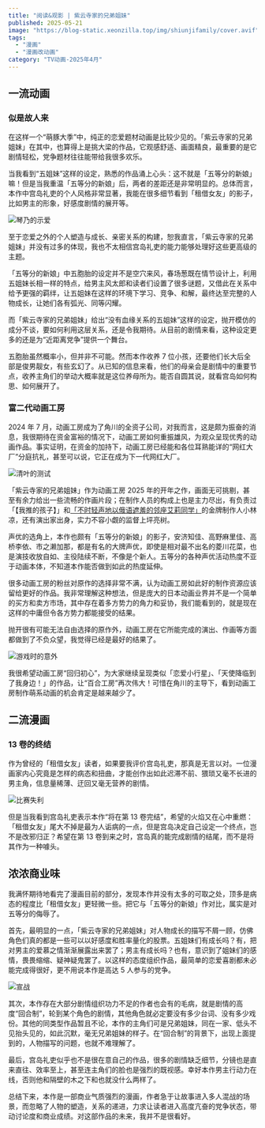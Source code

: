 ```yaml
---
title: "阅读&观影 | 紫云寺家的兄弟姐妹"
published: 2025-05-21
image: "https://blog-static.xeonzilla.top/img/shiunjifamily/cover.avif"
tags: 
  - "漫画"
  - "漫画改动画"
category: "TV动画-2025年4月"
---
```

## 一流动画
### 似是故人来
在这样一个“萌豚大季”中，纯正的恋爱题材动画是比较少见的。「紫云寺家的兄弟姐妹」在其中，也算得上是挑大梁的作品，它观感舒适、画面精良，最重要的是它剧情轻松，党争题材往往能带给我很多欢乐。

当我看到“五姐妹”这样的设定，熟悉的作品涌上心头：这不就是「五等分的新娘」嘛！但是当我重温「五等分的新娘」后，两者的差距还是非常明显的。总体而言，本作中宫岛礼吏的个人风格非常显著，我能在很多细节看到「租借女友」的影子，比如男主的形象，好感度剧情的展开等。

![琴乃的示爱](https://blog-static.xeonzilla.top/img/shiunjifamily/01.avif "琴乃的示爱")

至于恋爱之外的个人塑造与成长、亲密关系的构建，恕我直言，「紫云寺家的兄弟姐妹」并没有过多的体现，我也不太相信宫岛礼吏的能力能够处理好这些更高级的主题。

「五等分的新娘」中五胞胎的设定并不是空穴来风，春场葱既在情节设计上，利用五姐妹长相一样的特点，给男主风太郎和读者们设置了很多谜题，又借此在关系中给予更强的羁绊，让五姐妹在这样的环境下学习、竞争、和解，最终达至完整的人物成长，让她们各有弧光、同等闪耀。

而「紫云寺家的兄弟姐妹」给出“没有血缘关系的五姐妹”这样的设定，抛开模仿的成分不谈，要如何利用这层关系，还是令我期待。从目前的剧情来看，这种设定更多的还是为“近距离党争”提供一个舞台。

五胞胎虽然概率小，但并非不可能。然而本作收养 7 位小孩，还要他们长大后全部是俊男靓女，有些玄幻了。从已知的信息来看，他们的母亲会是剧情中的重要节点，收养主角们的举动大概率就是这位养母所为。能否自圆其说，就看宫岛如何构思、如何展开了。

### 富二代动画工房
2024 年 7 月，动画工房成为了角川的全资子公司，对我而言，这是颇为振奋的消息，我很期待在资金富裕的情况下，动画工房如何重振雄风，为观众呈现优秀的动画作品。事实证明，在资金的加持下，动画工房已经能和各位耳熟能详的“网红大厂”分庭抗礼，甚至可以说，它正在成为下一代网红大厂。

![清叶的测试](https://blog-static.xeonzilla.top/img/shiunjifamily/02.avif "清叶的测试")

「紫云寺家的兄弟姐妹」作为动画工房 2025 年的开年之作，画面无可挑剔，甚至有余力给出一些流畅的作画片段；在制作人员的构成上也是主力尽出，有负责过「【我推的孩子】」和[「不时轻声地以俄语遮羞的邻座艾莉同学」](/posts/roshidere/)的金牌制作人小林凉，还有演出家出身，实力不容小觑的监督上坪亮树。

声优的选角上，本作也颇有「五等分的新娘」的影子，安济知佳、高野麻里佳、高桥李依、市之濑加那，都是有名的大牌声优，即使是相对最不出名的菱川花菜，也是演技收放自如、主役陆续不断，不像是个新人。五等分的各种声优活动热度不亚于动画本体，不知道本作能否做到如此的热度延伸。

很多动画工房的粉丝对原作的选择非常不满，认为动画工房如此好的制作资源应该留给更好的作品。我非常理解这种想法，但是庞大的日本动画业界并不是一个简单的买方和卖方市场，其中存在着多方势力的角力和妥协，我们能看到的，就是现在这样的中庸但令各方势力都能接受的结果。

抛开很有可能无法自由选择的原作外，动画工房在它所能完成的演出、作画等方面都做到了不负众望，我觉得已经是最好的结果了。

![游戏时的意外](https://blog-static.xeonzilla.top/img/shiunjifamily/03.avif "游戏时的意外")

我很希望动画工房“回归初心”，为大家继续呈现类似「恋爱小行星」、「天使降临到了我身边！」的作品，让“百合工房”再次伟大！可惜在角川的主导下，看到动画工房制作萌系动画的机会肯定是越来越少了。

## 二流漫画
### 13 卷的终结
作为曾经的「租借女友」读者，如果要我评价宫岛礼吏，那真是无言以对。一位漫画家内心究竟是怎样的病态和扭曲，才能创作出如此迟滞不前、猥琐又毫不长进的男主角，信息量稀薄、迂回又毫无营养的剧情。

![比赛失利](https://blog-static.xeonzilla.top/img/shiunjifamily/04.avif "比赛失利")

但是当我看到宫岛礼吏表示本作“将在第 13 卷完结”，希望的火焰又在心中重燃：「租借女友」尾大不掉是最为人诟病的一点，但是宫岛决定自己设定一个终点，岂不是改邪归正？希望在第 13 卷到来之时，宫岛真的能完成剧情的结尾，而不是将其作为一种噱头。

## 浓浓商业味
我满怀期待地看完了漫画目前的部分，发现本作并没有太多的可取之处，顶多是病态的程度比「租借女友」更轻微一些。把它与「五等分的新娘」作对比，属实是对五等分的侮辱了。

首先，最明显的一点，「紫云寺家的兄弟姐妹」对人物成长的描写不屑一顾，仿佛角色们真的都是一些可以以好感度和胜率量化的股票。五姐妹们有成长吗？有，把对男主的爱慕之情渐渐展露出来罢了；男主有成长吗？也有，意识到了姐妹们的感情，畏畏缩缩、疑神疑鬼罢了。以这样的态度组织作品，最简单的恋爱喜剧都未必能完成得很好，更不用说本作是高达 5 人参与的党争。

![宣战](https://blog-static.xeonzilla.top/img/shiunjifamily/05.avif "宣战")

其次，本作存在大部分剧情组织功力不足的作者也会有的毛病，就是剧情的高度“回合制”，轮到某个角色的剧情，其他角色就必定要没有多少台词、没有多少戏份。其他的同类型作品暂且不论，本作的主角们可是兄弟姐妹，同在一家、低头不见抬头见的，如此沉默，毫无兄弟姐妹的样子。在“回合制”的背景下，出现上面提到的，人物描写的问题，也就不难理解了。

最后，宫岛礼吏似乎也不是很在意自己的作品，很多的剧情缺乏细节，分镜也是直来直往、效率至上，甚至连主角们的脸也是强烈的既视感。幸好本作男主行动力在线，否则他和隔壁的木之下和也就没什么两样了。

总结下来，本作是一部商业气质强烈的漫画，作者急于让故事进入多人混战的场景，而忽略了人物的塑造，关系的递进，力求让读者进入高度亢奋的党争状态，带动讨论度和商业成绩。对这部作品的未来，我并不是很看好。
